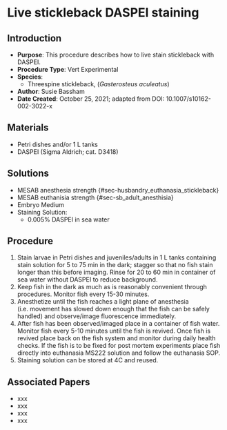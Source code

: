 # Live stickleback DASPEI staining {#sec-vert_exp-live_daspei_SB}

## Introduction

-   **Purpose**: This procedure describes how to live stain stickleback with DASPEI.
-   **Procedure Type**: Vert Experimental
-   **Species**:
    -   Threespine stickleback, (*Gasterosteus aculeatus*)
-   **Author**: Susie Bassham
-   **Date Created**: October 25, 2021; adapted from DOI: 10.1007/s10162-002-3022-x

## Materials

-   Petri dishes and/or 1 L tanks
-   DASPEI (Sigma Aldrich; cat. D3418)

## Solutions

-   MESAB anesthesia strength {#sec-husbandry_euthanasia_stickleback}
-   MESAB euthanisia strength {#sec-sb_adult_anesthisia}
-   Embryo Medium\
-   Staining Solution:
    -   0.005% DASPEI in sea water

## Procedure

1.  Stain larvae in Petri dishes and juveniles/adults in 1 L tanks containing stain solution for 5 to 75 min in the dark; stagger so that no fish stain longer than this before imaging. Rinse for 20 to 60 min in container of sea water without DASPEI to reduce background.
2.  Keep fish in the dark as much as is reasonably convenient through procedures. Monitor fish every 15-30 minutes.
3.  Anesthetize until the fish reaches a light plane of anesthesia (i.e. movement has slowed down enough that the fish can be safely handled) and observe/image fluorescence immediately.
4.  After fish has been observed/imaged place in a container of fish water. Monitor fish every 5-10 minutes until the fish is revived. Once fish is revived place back on the fish system and monitor during daily health checks. If the fish is to be fixed for post mortem experiments place fish directly into euthanasia MS222 solution and follow the euthanasia SOP.
5.  Staining solution can be stored at 4C and reused.

## Associated Papers

-   xxx
-   xxx
-   xxx
-   xxx
